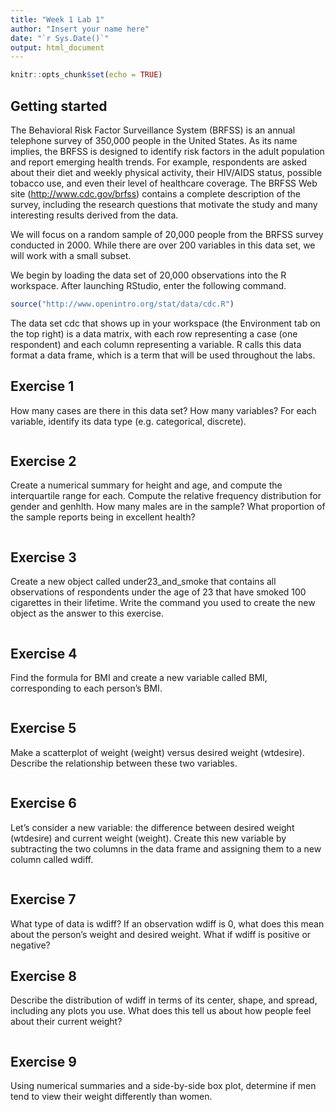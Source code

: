 ```yaml
---
title: "Week 1 Lab 1"
author: "Insert your name here"
date: "`r Sys.Date()`"
output: html_document
---
```


```r
knitr::opts_chunk$set(echo = TRUE)
```

## Getting started

The Behavioral Risk Factor Surveillance System (BRFSS) is an annual telephone survey of 350,000 people in the United States. As its name implies, the BRFSS is designed to identify risk factors in the adult population and report emerging health trends. For example, respondents are asked about their diet and weekly physical activity, their HIV/AIDS status, possible tobacco use, and even their level of healthcare coverage. The BRFSS Web site (<http://www.cdc.gov/brfss>) contains a complete description of the survey, including the research questions that motivate the study and many interesting results derived from the data.

We will focus on a random sample of 20,000 people from the BRFSS survey conducted in 2000. While there are over 200 variables in this data set, we will work with a small subset.

We begin by loading the data set of 20,000 observations into the R workspace. After launching RStudio, enter the following command.

```r
source("http://www.openintro.org/stat/data/cdc.R")
```

The data set cdc that shows up in your workspace (the Environment tab on the top right) is a data matrix, with each row representing a case (one respondent) and each column representing a variable. R calls this data format a data frame, which is a term that will be used throughout the labs.

## Exercise 1

How many cases are there in this data set? How many variables? For each variable, identify its data type (e.g. categorical, discrete).

```r

```

## Exercise 2

Create a numerical summary for height and age, and compute the interquartile range for each. Compute the relative frequency distribution for gender and genhlth. How many males are in the sample? What proportion of the sample reports being in excellent health?

```r

```

## Exercise 3

Create a new object called under23_and_smoke that contains all observations of respondents under the age of 23 that have smoked 100 cigarettes in their lifetime. Write the command you used to create the new object as the answer to this exercise.

```r

```

## Exercise 4

Find the formula for BMI and create a new variable called BMI, corresponding to each person's BMI.

```r

```

## Exercise 5

Make a scatterplot of weight (weight) versus desired weight (wtdesire). Describe the relationship between these two variables.

```r

```

## Exercise 6

Let’s consider a new variable: the difference between desired weight (wtdesire) and current weight (weight). Create this new variable by subtracting the two columns in the data frame and assigning them to a new column called wdiff.

```r

```

## Exercise 7

What type of data is wdiff? If an observation wdiff is 0, what does this mean about the person’s weight and desired weight. What if wdiff is positive or negative?

## Exercise 8

Describe the distribution of wdiff in terms of its center, shape, and spread, including any plots you use. What does this tell us about how people feel about their current weight?

```r

```

## Exercise 9

Using numerical summaries and a side-by-side box plot, determine if men tend to view their weight differently than women.

```r

```

